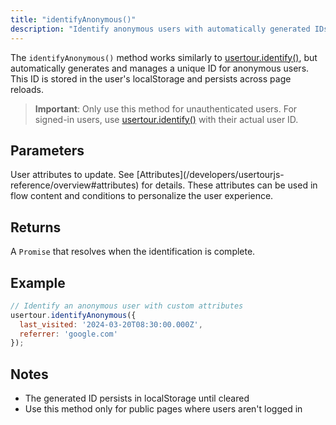 ```yaml
---
title: "identifyAnonymous()"
description: "Identify anonymous users with automatically generated IDs"
---
```


The `identifyAnonymous()` method works similarly to [usertour.identify()](/developers/usertourjs-reference/users/identify), but automatically generates and manages a unique ID for anonymous users. This ID is stored in the user's localStorage and persists across page reloads.

> **Important**: Only use this method for unauthenticated users. For signed-in users, use [usertour.identify()](/developers/usertourjs-reference/users/identify) with their actual user ID.

## Parameters

<ParamField path="attributes" type="object">
  User attributes to update. See [Attributes](/developers/usertourjs-reference/overview#attributes) for details. These attributes can be used in flow content and conditions to personalize the user experience.
</ParamField>

## Returns
A `Promise` that resolves when the identification is complete.

## Example

```javascript
// Identify an anonymous user with custom attributes
usertour.identifyAnonymous({
  last_visited: '2024-03-20T08:30:00.000Z',
  referrer: 'google.com'
});
```

## Notes

- The generated ID persists in localStorage until cleared
- Use this method only for public pages where users aren't logged in
